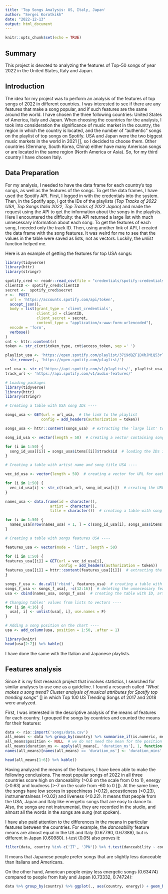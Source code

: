 ```yaml
---
title: 'Top Songs Analysis: US, Italy, Japan'
author: "Sergei Korotkikh"
date: "2022-12-13"
output: html_document
---
```


```r
knitr::opts_chunk$set(echo = TRUE)
```

## Summary

This project is devoted to analyzing the features of Top-50 songs of year 2022 in the United States, Italy and Japan.


## Introduction

The idea for my project was to perform an analysis of the features of top songs of 2022 in different countries. I was interested to see if there are any features that make a song popular, and if such features are the same around the world. I have chosen the three following countries: United States of America, Italy and Japan. When choosing the countries for the analysis, I took into consideration the significance of music market in the country, the region in which the country is located, and the number of "authentic" songs on the playlist of top songs on Spotify. USA and Japan were the two biggest music markets in the world in 2021 [], so I decided to choose them. Other countries (Germany, South Korea, China) either have many American songs or are located in the same region (North America or Asia). So, for my third country I have chosen Italy.

## Data Preparation

For my analysis, I needed to have the data frame for each country's top songs, as well as the features of the songs. To get the data frames, I have used the Spotify API. First, I logged in with the credentials into the system. Then, in the Spotify app, I got the IDs of the playlists (*Top Tracks of 2022 USA*, *Top Songs Italia 2022*, *Top Tracks of 2022 Japan*) and made the request using the API to get the information about the songs in the playlists. Here I encountered the difficulty: the API returned a large list with much unnecessary information about each song. To get the features of each song, I needed only the track ID. Then, using another link of API, I created the data frame with the song features. It was weird for me to see that the values in the table were saved as lists, not as vectors. Luckily, the *unlist* function helped me.

Here is an example of getting the features for top USA songs:

```r
library(tidyverse)
library(httr)
library(stringr)

spotify_cred <- readr::read_csv(file = "credentials/spotify-credentials.csv")
clientID <- spotify_cred$clientID
secret <-  spotify_cred$secret
r <-  POST(
  url = 'https://accounts.spotify.com/api/token',
  accept_json(),
  body = list(grant_type = 'client_credentials',
              client_id = clientID,
              client_secret = secret, 
              content_type = "application/x-www-form-urlencoded"),   
  encode = 'form',
  verbose()
)
cnt <- httr::content(r)
token <- str_c(cnt$token_type, cnt$access_token, sep =' ')

playlist_usa <- 'https://open.spotify.com/playlist/37i9dQZF1DXbJMiQ53rTyJ' %>%
  str_remove(., 'https://open.spotify.com/playlist/')

url_usa <- str_c('https://api.spotify.com/v1/playlists/', playlist_usa, '/tracks')
track_url <- 'https://api.spotify.com/v1/audio-features/'
```

```r
# Loading packages
library(tidyverse)
library(httr)
library(stringr)

# Creating a table with USA song IDs ----

songs_usa <- GET(url = url_usa,  # the link to the playlist
                config = add_headers(authorization = token))

songs_usa <- httr::content(songs_usa)  # extracting the 'large list' to know the way to ID

song_id_usa <- vector(length = 50)  # creating a vector containing songs' IDs

for (i in 1:50) {
  song_id_usa[[i]] = songs_usa$items[[i]]$track$id  # loading the IDs into vector
}

# Creating a table with artist name and song title USA ----

vec_id_usa <- vector(length = 50)  # creating a vector for URL for each song

for (i in 1:50) {
  vec_id_usa[i] <- str_c(track_url, song_id_usa[i])  # creating the URL for each song for API to use
}

names_usa <- data.frame(id = character(),
                    artist = character(),
                    title = character())  # creating a table with song ID, artist and title

for (i in 1:50) {
  names_usa[nrow(names_usa) + 1, ] = c(song_id_usa[i], songs_usa$items[[i]]$track$artists[[1]]$name, songs_usa$items[[i]]$track$name)  # adding the values to the table
}

# Creating a table with songs features USA ----

features_usa <- vector(mode = 'list', length = 50)

for (i in 1:50) {
features_usa[[i]] = GET(url = vec_id_usa[i],
                        config = add_headers(authorization = token))
features_usa[[i]] = httr::content(features_usa[[i]])  # extracting the songs' features into vector
}

songs_f_usa <- do.call('rbind', features_usa)  # creating a table with songs' features
songs_f_usa <- songs_f_usa[, -c(12:16)]  # deleting the unnecessary features
usa <- cbind(names_usa, songs_f_usa)  # creating the table with ID, artist, title and features

# Changing tables' values from lists to vectors ----
for (i in 4:16) {
  usa[, i] <- unlist(usa[, i], use.names = F)
}

# Adding a song position on the chart ----
usa <- add_column(usa, position = 1:50, .after = 1)
```

``` r
library(knitr)
head(usa[2:7]) %>% kable()
```

I have done the same with the Italian and Japanese playlists.

## Features analysis

Since it is my first research project that involves statistics, I searched for similar analyses to use one as a guideline. I found a research called *"What makes a song trend? Cluster analysis of musical attributes for Spotify top trending songs"* [] in which Top 100 US Trending Songs of 2017 and 2018 were analyzed.

First, I was interested in the descriptive analysis of the means of features for each country. I grouped the songs by countries and counted the means for their features:

```r
data <- rio::import('songs/data.csv')
all_means <- data %>% group_by(country) %>% summarise_if(is.numeric, mean)
all_means$position <- NULL  # we do not need the mean for the position
all_means$duration_ms <- apply(all_means[, 'duration_ms'], 1, function(x) (x/60000))  # turning ms to seconds
names(all_means)[names(all_means) == 'duration_ms'] <- 'duration_mins'  # renaming the column
```

```r
head(all_means[1:6]) %>% kable()
```

Having analyzed the means of the features, I have been able to make the following conclusions. The most popular songs of 2022 in all three countries score high on danceability (>0.6 on the scale from 0 to 1), energy (>0.63) and loudness (>-7 on the scale from -60 to 0 []). At the same time, the songs have low scores in speechiness (<0.12), acousticness (<0.23), instrumentalness (<0.02) and liveness (<0.22). It means that people from the USA, Japan and Italy like energetic songs that are easy to dance to. Also, the songs are not instrumental, they are recorded in the studio, and almost all the words in the songs are sung (not spoken).

I have also paid attention to the differences in the means in particular features between the countries. For example, the *danceability* feature means are almost equal in the US and Italy (0.67790, 0.67388), but is different in Japan (0.60980). t-test (0.05) also proves it:

```r
filter(data, country %in% c('IT', 'JPN')) %>% t.test(danceability ~ country, .)
```

It means that Japanese people prefer songs that are slightly less danceable than Italians and Americans.

On the other hand, American people enjoy less energetic songs (0.63474) compared to people from Italy and Japan (0.73332, 0.74724):

```r
data %>% group_by(country) %>% ggplot(., aes(country, energy)) + geom_boxplot() + coord_flip() + theme_bw()
```

